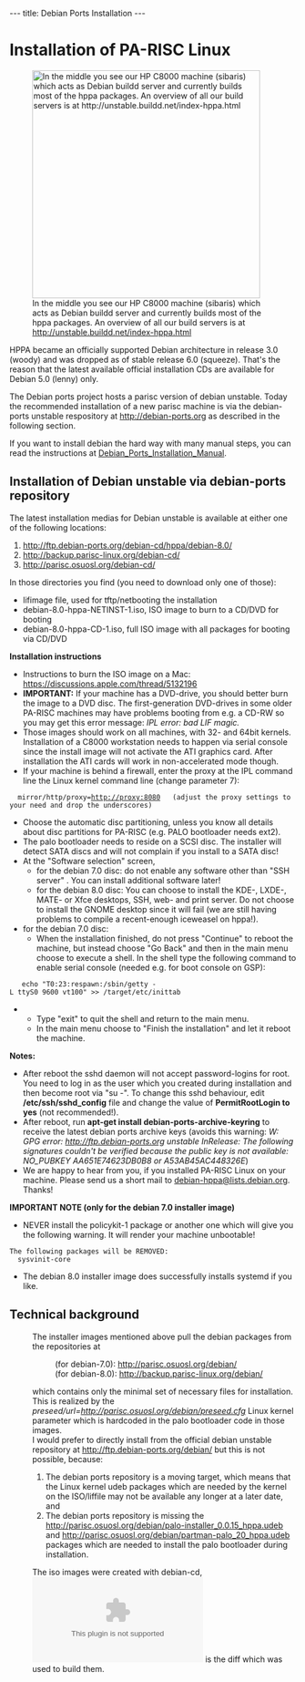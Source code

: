 ---
title: Debian Ports Installation
---

= Installation of PA-RISC Linux  =

[[File:Sibaris.jpg|thumb|400px|In the middle you see our HP C8000 machine (sibaris) which acts as Debian buildd server and currently builds most of the hppa packages. An overview of all our build servers is at http://unstable.buildd.net/index-hppa.html]]

HPPA became an officially supported Debian architecture in release 3.0 (woody) and was dropped as of stable release 6.0 (squeeze).
That's the reason that the latest available official installation CDs are available for Debian 5.0 (lenny) only.

The Debian ports project hosts a parisc version of debian unstable.
Today the recommended installation of a new parisc machine is via the debian-ports unstable respository at http://debian-ports.org as described in the following section.

If you want to install debian the hard way with many manual steps, you can read the instructions at [[Debian_Ports_Installation_Manual]].

== Installation of Debian unstable via debian-ports repository ==

The latest installation medias for Debian unstable is available at either one of the following locations:
# http://ftp.debian-ports.org/debian-cd/hppa/debian-8.0/
# http://backup.parisc-linux.org/debian-cd/
# http://parisc.osuosl.org/debian-cd/

In those directories you find (you need to download only one of those):
* lifimage file, used for tftp/netbooting the installation
* debian-8.0-hppa-NETINST-1.iso, ISO image to burn to a CD/DVD for booting
* debian-8.0-hppa-CD-1.iso, full ISO image with all packages for booting via CD/DVD

'''Installation instructions'''
* Instructions to burn the ISO image on a Mac: https://discussions.apple.com/thread/5132196
* '''IMPORTANT: ''' If your machine has a DVD-drive, you should better burn the image to a DVD disc. The first-generation DVD-drives in some older PA-RISC machines may have problems booting from e.g. a CD-RW so you may get this error message: ''IPL error: bad LIF magic.''
* Those images should work on all machines, with 32- and 64bit kernels. Installation of a C8000 workstation needs to happen via serial console since the install image will not activate the ATI graphics card. After installation the ATI cards will work in non-accelerated mode though.  
* If your machine is behind a firewall, enter the proxy at the IPL command line the Linux kernel command line (change parameter 7):
   mirror/http/proxy=http://proxy:8080   (adjust the proxy settings to your need and drop the underscores)
* Choose the automatic disc partitioning, unless you know all details about disc partitions for PA-RISC (e.g. PALO bootloader needs ext2).
* The palo bootloader needs to reside on a SCSI disc. The installer will detect SATA discs and will not complain if you install to a SATA disc!
* At the "Software selection" screen, 
** for the debian 7.0 disc: do not enable any software other than "SSH server" . You can install additional software later!
** for the debian 8.0 disc: You can choose to install the KDE-, LXDE-, MATE- or Xfce desktops, SSH, web- and print server. Do not choose to install the GNOME desktop since it will fail (we are still having problems to compile a recent-enough iceweasel on hppa!). 
* for the debian 7.0 disc:
** When the installation finished, do not press "Continue" to reboot the machine, but instead choose "Go Back" and then in the main menu choose to execute a shell. In the shell type the following command to enable serial console (needed e.g. for boot console on GSP):
    echo "T0:23:respawn:/sbin/getty -L ttyS0 9600 vt100" >> /target/etc/inittab
** Type "exit" to quit the shell and return to the main menu.
** In the main menu choose to "Finish the installation" and let it reboot the machine.

'''Notes:'''
* After reboot the sshd daemon will not accept password-logins for root. You need to log in as the user which you created during installation and then become root via "su -". To change this sshd behaviour, edit '''/etc/ssh/sshd_config''' file and change the value of '''PermitRootLogin to yes''' (not recommended!).
* After reboot, run '''apt-get install debian-ports-archive-keyring''' to receive the latest debian ports archive keys (avoids this warning: ''W: GPG error: http://ftp.debian-ports.org unstable InRelease: The following signatures couldn't be verified because the public key is not available: NO_PUBKEY AA651E74623DB0B8 or A53AB45AC448326E'')
* We are happy to hear from you, if you installed PA-RISC Linux on your machine. Please send us a short mail to [mailto:debian-hppa@lists.debian.org debian-hppa@lists.debian.org]. Thanks!

'''IMPORTANT NOTE (only for the debian 7.0 installer image)'''
* NEVER install the policykit-1 package or another one which will give you the following warning. It will render your machine unbootable!
 The following packages will be REMOVED:
   sysvinit-core

* The debian 8.0 installer image does successfully installs systemd if you like.

== Technical background ==

: The installer images mentioned above pull the debian packages from the repositories at 
:: (for debian-7.0): http://parisc.osuosl.org/debian/ 
:: (for debian-8.0): http://backup.parisc-linux.org/debian/ 
: which contains only the minimal set of necessary files for installation.
: This is realized by the ''preseed/url=http://parisc.osuosl.org/debian/preseed.cfg'' Linux kernel parameter which is hardcoded in the palo bootloader code in those images.
: I would prefer to directly install from the official debian unstable repository at http://ftp.debian-ports.org/debian/ but this is not possible, because:
:# The debian ports repository is a moving target, which means that the Linux kernel udeb packages which are needed by the kernel on the ISO/liffile may not be available any longer at a later date, and
:# The debian ports repository is missing the http://parisc.osuosl.org/debian/palo-installer_0.0.15_hppa.udeb and http://parisc.osuosl.org/debian/partman-palo_20_hppa.udeb packages which are needed to install the palo bootloader during installation.
: The iso images were created with debian-cd, [[File:Debian-cd.diff.gz]] is the diff which was used to build them.